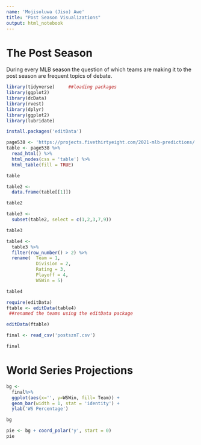 ```yaml
---
name: 'Mojisoluwa (Jiso) Awe' 
title: "Post Season Visualizations"
output: html_notebook
---
```


# The Post Season

During every MLB season the question of which teams are making it to the post season are frequent topics of debate.




```r
library(tidyverse)     ##loading packages
library(ggplot2)
library(dcData)
library(rvest)
library(dplyr)
library(ggplot2)
library(lubridate)
```

```r
install.packages('editData')
```


```r
page538 <- 'https://projects.fivethirtyeight.com/2021-mlb-predictions/'
table <- page538 %>%
  read_html() %>%
  html_nodes(css = 'table') %>%
  html_table(fill = TRUE)

table
```


```r
table2 <-
  data.frame(table[[1]])

table2
```


```r
table3 <-
  subset(table2, select = c(1,2,3,7,9))

table3
```


```r
table4 <-
  table3 %>%
  filter(row_number() > 2) %>%
  rename(  Team = 1,
           Division = 2,
           Rating = 3,
           Playoff = 4,
           WSWin = 5)

table4
```
```r
require(editData)
ftable <- editData(table4)
 ##renamed the teams using the editData package
```
```r
editData(ftable)
```


```r
final <- read_csv('postsznT.csv')

final
```


# World Series Projections

```r
bg <-
  final%>%
  ggplot(aes(x='', y=WSWin, fill= Team)) +
  geom_bar(width = 1, stat = 'identity') +
  ylab('WS Percentage')

bg
```


```r
pie <- bg + coord_polar('y', start = 0)
pie
```




